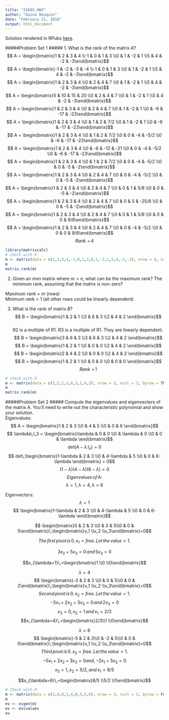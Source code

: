 ```yaml
---
title: "IS605_HW3"
author: "Daina Bouquin"
date: "February 21, 2016"
output: html_document
---
```

Solution rendered in RPubs [here](http://rpubs.com/dbouquin/154670).
   
#####Problem Set 1 #####
1. What is the rank of the matrix $A$?
$$ A = \begin{bmatrix}1 & 2 & 3 & 4 \\-1 & 0 & 1 & 3 \\0 & 1 & -2 & 1 \\5 & 4 & -2 & -3\end{bmatrix}$$ 
$$ A = \begin{bmatrix}-1 & -2 & -3 & -4 \\-1 & 0 & 1 & 3 \\0 & 1 & -2 & 1 \\5 & 4 & -2 & -3\end{bmatrix}$$
$$ A = \begin{bmatrix}1 & 2 & 3 & 4 \\0 & 2 & 4 & 7 \\0 & 1 & -2 & 1 \\5 & 4 & -2 & -3\end{bmatrix}$$
$$ A = \begin{bmatrix}5 & 10 & 15 & 20 \\0 & 2 & 4 & 7 \\0 & 1 & -2 & 1 \\5 & 4 & -2 & -3\end{bmatrix}$$
$$ A = \begin{bmatrix}1 & 2 & 3 & 4 \\0 & 2 & 4 & 7 \\0 & 1 & -2 & 1 \\0 & -6 & -17 & -23\end{bmatrix}$$
$$ A = \begin{bmatrix}1 & 2 & 3 & 4 \\0 & 1 & 2 & 7/2 \\0 & 1 & -2 & 1 \\0 & -6 & -17 & -23\end{bmatrix}$$
$$ A = \begin{bmatrix}1 & 2 & 3 & 4 \\0 & 1 & 2 & 7/2 \\0 & 0 & -4 & -5/2 \\0 & -6 & -17 & -23\end{bmatrix}$$
$$ A = \begin{bmatrix}1 & 2 & 3 & 4 \\0 & -6 & -12 & -21 \\0 & 0 & -4 & -5/2 \\0 & -6 & -17 & -23\end{bmatrix}$$
$$ A = \begin{bmatrix}1 & 2 & 3 & 4 \\0 & 1 & 2 & 7/2 \\0 & 0 & -4 & -5/2 \\0 & 0 & -5 & -2\end{bmatrix}$$
$$ A = \begin{bmatrix}1 & 2 & 3 & 4 \\0 & 2 & 4 & 7 \\0 & 0 & -4 & -5/2 \\0 & 0 & -5 & -2\end{bmatrix}$$
$$ A = \begin{bmatrix}1 & 2 & 3 & 4 \\0 & 2 & 4 & 7 \\0 & 0 & 1 & 5/8 \\0 & 0 & -5 & -2\end{bmatrix}$$
$$ A = \begin{bmatrix}1 & 2 & 3 & 4 \\0 & 2 & 4 & 7 \\0 & 0 & 5 & -25/8 \\0 & 0 & -5 & -2\end{bmatrix}$$
$$ A = \begin{bmatrix}1 & 2 & 3 & 4 \\0 & 2 & 4 & 7 \\0 & 0 & 1 & 5/8 \\0 & 0 & 0 & 9/8\end{bmatrix}$$
$$ A = \begin{bmatrix}1 & 2 & 3 & 4 \\0 & 2 & 4 & 7 \\0 & 0 & -4 & -5/2 \\0 & 0 & 0 & 9/8\end{bmatrix}$$
$$ Rank\,\,=\,4 $$

```r
library(matrixcalc)
# check with R
m <- matrix(data = c(1,2,3,4,-1,0,1,3,0,1,-2,1,5,4,-2,-3), nrow = 4, ncol = 4, byrow = TRUE)
m
matrix.rank(m)
```
   
2. Given an $mxn$ matrix where $m>n$, what can be the maximum rank? The minimum rank, assuming that the matrix is non-zero?   
    
Maximum rank = $m$ (rows)    
Minimum rank = 1 (all other rows could be linearly dependent)   
     
3. What is the rank of matrix $B$?
$$ B = \begin{bmatrix}1 & 2 & 1 \\3 & 6 & 3 \\2 & 4 & 2 \end{bmatrix}$$    
R2 is a multiple of R1. R3 is a multiple of R1. They are linearly dependent.
$$ B = \begin{bmatrix}3 & 6 & 3 \\3 & 6 & 3 \\2 & 4 & 2 \end{bmatrix}$$ 
$$ B = \begin{bmatrix}1 & 2 & 1 \\0 & 0 & 0 \\2 & 4 & 2 \end{bmatrix}$$ 
$$ B = \begin{bmatrix}2 & 4 & 2 \\0 & 0 & 0 \\2 & 4 & 2 \end{bmatrix}$$ 
$$ B = \begin{bmatrix}1 & 2 & 1 \\0 & 0 & 0 \\0 & 0 & 0 \end{bmatrix}$$ 
$$ Rank\,\,=\,1 $$   

```r
# check with R
m <- matrix(data = c(1,2,1,3,6,3,2,4,2), nrow = 3, ncol = 3, byrow = TRUE)
m
matrix.rank(m)
```
   
#####Problem Set 2 #####
Compute the eigenvalues and eigenvectors of the matrix A. You’ll need to write out the characteristic polynomial and show your solution.   
Eigenvalues:   
$$ A = \begin{bmatrix}1 & 2 & 3 \\0 & 4 & 5 \\0 & 0 & 6 \end{bmatrix}$$ 
$$ \lambda\,I_3 = \begin{bmatrix}\lambda & 0 & 0 \\0 & \lambda & 0 \\0 & 0 & \lambda \end{bmatrix}$$ 
$$ det(A-\lambda\,I_n)=0$$ 
$$ det\,\begin{bmatrix}1-\lambda & 2 & 3 \\0 & 4-\lambda & 5 \\0 & 0 & 6-\lambda \end{bmatrix} = 0$$ 
$$(1-\lambda)(4-\lambda)(6-\lambda)=0$$
$$ Eigenvalues\,of\,A:$$
$$\lambda=1,\, \lambda=4,\, \lambda=6$$
   
Eigenvectors:   
$$\lambda=1$$
$$ \begin{bmatrix}1-\lambda & 2 & 3 \\0 & 4-\lambda & 5 \\0 & 0 & 6-\lambda \end{bmatrix}$$ 
    
$$ \begin{bmatrix}0 & 2 & 3 \\0 & 3 & 5\\0 & 0 & 5\end{bmatrix}\,\begin{bmatrix}v_1 \\v_2 \\v_3\end{bmatrix}=0$$ 

$$The\,first\,pivot\,is\,0.\,x_1 = free.\,Let\,the\,value=1.$$   

$$3 x_2 + 5 x_3 = 0 \,and\, 5 x_3 = 0$$

$$x_{\lambda=1}\,=\begin{bmatrix}1 \\0 \\0\end{bmatrix}$$
    
$$\lambda=4$$
$$ \begin{bmatrix}-3 & 2 & 3 \\0 & 0 & 5\\0 & 0 & 2\end{bmatrix}\,\begin{bmatrix}v_1 \\v_2 \\v_3\end{bmatrix}=0$$
$$Second\,pivot\,is\, 0.\,x_2=free.\,Let\,the\,value=1.$$
$$-3x_1+2x_2 +3x_3 = 0\,and\, 2x_3 = 0$$
$$x_3=0,\,x_2=1\,and\,x_1=2/3$$
$$x_{\lambda=4}\,=\begin{bmatrix}2/3\\1 \\0\end{bmatrix}$$
   
$$\lambda=6$$
$$ \begin{bmatrix}-5 & 2 & 3\\0 & -2 & 5\\0 & 0 & 0\end{bmatrix}\,\begin{bmatrix}v_1 \\v_2 \\v_3\end{bmatrix}=0$$ 
$$Third\,pivot\,is\, 0.\,x_3=free.\,Let\,the\,value=1.$$
$$-5x_1 +2x_2 +3x_3 = 0 and, -2x_1+5x_3 = 0$$
$$x_3 = 1,\,x_2 = 5/2,\,and\,x_1=8/5$$

$$x_{\lambda=6}\,=\begin{bmatrix}8/5 \\5/2 \\1\end{bmatrix}$$

```r
# Check with R
m <- matrix(data = c(1,0,0,2,4,0,3,5,6), nrow = 3, ncol = 3, byrow = FALSE)
m
ev <- eigen(m)
ev <- ev$values
ev
```
